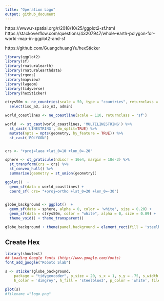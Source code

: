 ```yaml
---
title: "Operation Logo"
output: github_document
---
```


https://www.r-spatial.org/r/2018/10/25/ggplot2-sf.html
https://stackoverflow.com/questions/43207947/whole-earth-polygon-for-world-map-in-ggplot2-and-sf

https://github.com/GuangchuangYu/hexSticker


```r
library(ggplot2)
library(sf)
library(rnaturalearth)
library(rnaturalearthdata)
library(rgeos)
library(mapview)
library(lwgeom)
library(tidyverse)
library(hexSticker)
```

```r
ctrys50m <- ne_countries(scale = 50, type = "countries", returnclass = "sf") %>%
  select(iso_a3, iso_n3, admin)

world_coastlines <- ne_coastline(scale = 110, returnclass = 'sf')

world  <- st_cast(world_coastlines, 'MULTILINESTRING') %>%
  st_cast('LINESTRING', do_split=TRUE) %>%
  mutate(npts = npts(geometry, by_feature = TRUE)) %>%
  st_cast('POLYGON')


crs <- "+proj=laea +lat_0=10 +lon_0=-20"

sphere <- st_graticule(ndiscr = 10e4, margin = 10e-3) %>%
  st_transform(crs = crs) %>%
  st_convex_hull() %>%
  summarise(geometry = st_union(geometry))
```

```r
ggplot()  +
  geom_sf(data = world_coastlines) +
  coord_sf( crs= "+proj=ortho +lat_0=20 +lon_0=-30")
  
```



```r
globe_background <- ggplot()  +
  geom_sf(data = sphere, alpha = 0, color = 'white', size = 0.20) +
  geom_sf(data = ctrys50m, color = "white", alpha = 0, size = 0.09) +
  theme_void() + theme_transparent()

globe_background + theme(panel.background = element_rect(fill = 'steelblue'))
```




## Create Hex

```r
library(showtext)
## Loading Google fonts (http://www.google.com/fonts)
font_add_google("Roboto Slab")
```


```r
s <- sticker(globe_background,
    package = "tidygeocoder", p_size = 20, s_x = 1, s_y = .75, s_width = 1.4, s_height = 1.1, p_family = "Roboto Slab",
    h_color = 'dimgrey', h_fill = 'steelblue3', p_color = 'white', filename = here::here("man/figures/tidygeocoder_hex.png"))

plot(s)
#filename ="logo.png"
```

